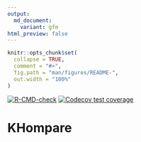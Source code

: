 ```yaml
---
output:
  md_document:
    variant: gfm
html_preview: false
---
```


```r
knitr::opts_chunk$set(
  collapse = TRUE,
  comment = "#>",
  fig.path = "man/figures/README-",
  out.width = "100%"
)
``` 

<!-- badges: start -->
[![R-CMD-check](https://github.com/helseprofil/KHompare/workflows/R-CMD-check/badge.svg)](https://github.com/helseprofil/KHompare/actions)
[![Codecov test coverage](https://codecov.io/gh/helseprofil/KHompare/branch/main/graph/badge.svg)](https://app.codecov.io/gh/helseprofil/KHompare?branch=main)
<!-- badges: end -->

# KHompare

